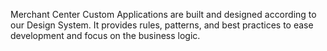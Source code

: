 
Merchant Center Custom Applications are built and designed according to our <Link href="https://github.com/commercetools/ui-kit/blob/master/design-system/materials/internals/TOKENS.md" noUnderline={true}>Design System</Link>. It provides rules, patterns, and best practices to ease development and focus on the business logic.